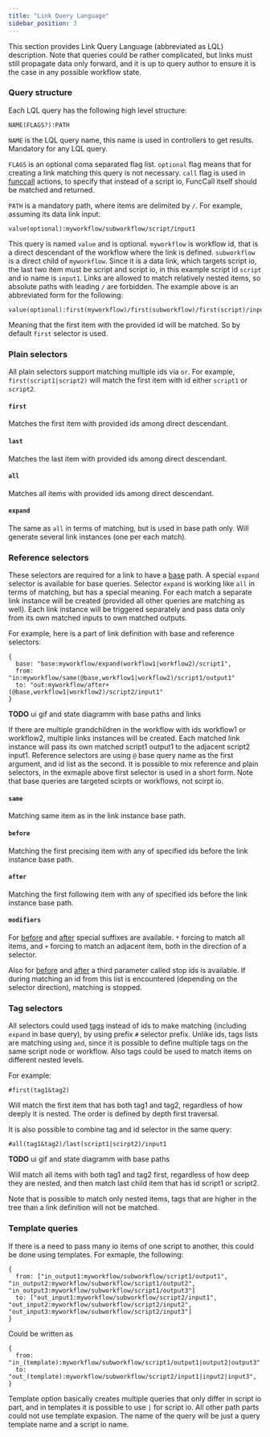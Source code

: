 ```yaml
---
title: "Link Query Language"
sidebar_position: 3
---
```


This section provides Link Query Language (abbreviated as LQL)
description. Note that queries could be rather complicated, but links
must still propagate data only forward, and it is up to query author
to ensure it is the case in any possible workflow state.

### Query structure

Each LQL query has the following high level structure:

`NAME(FLAGS?):PATH`

`NAME` is the LQL query name, this name is used in controllers to get
results. Mandatory for any LQL query.

`FLAGS` is an optional coma separated flag list. `optional` flag means
that for creating a link matching this query is not necessary. `call`
flag is used in [funccall](link-types#funccall-actions) actions, to
specify that instead of a script io, FuncCall itself should be matched
and returned.

`PATH` is a mandatory path, where items are delimited by `/`. For
example, assuming its data link input:

```
value(optional):myworkflow/subworkflow/script/input1
```

This query is named `value` and is optional. `myworkflow` is workflow
id, that is a direct descendant of the workflow where the link is
defined. `subworkflow` is a direct child of `myworkflow`. Since it is
a data link, which targets script io, the last two item must be script
and script io, in this example script id `script` and io name is
`input1`. Links are allowed to match relatively nested items, so
absolute paths with leading `/` are forbidden. The example above is an
abbreviated form for the following:

```
value(optional):first(myworkflow)/first(subworkflow)/first(script)/input1
```

Meaning that the first item with the provided id will be matched. So
by default `first` selector is used.


### Plain selectors

All plain selectors support matching multiple ids via `or`. For
example, `first(script1|script2)` will match the first item with id
either `script1` or `script2`.

#### `first`

Matches the first item with provided ids among direct descendant.

#### `last`

Matches the last item with provided ids among direct descendant.

#### `all`

Matches all items with provided ids among direct descendant.

#### `expand`

The same as `all` in terms of matching, but is used in base path
only. Will generate several link instances (one per each match).


### Reference selectors

These selectors are required for a link to have a
[base](link-types#base) path. A special `expand` selector is available
for base queries. Selector `expand` is working like `all` in terms of
matching, but has a special meaning. For each match a separate link
instance will be created (provided all other queries are matching as
well). Each link instance will be triggered separately and pass data
only from its own matched inputs to own matched outputs.

For example, here is a part of link definition with base and reference
selectors:

```
{
  base: "base:myworkflow/expand(workflow1|workflow2)/script1",
  from: "in:myworkflow/same(@base,workflow1|workflow2)/script1/output1"
  to: "out:myworkflow/after+(@base,workflow1|workflow2)/script2/input1"
}
```

__TODO__ ui gif and state diagramm with base paths and links

If there are multiple grandchildren in the workflow with ids workflow1
or workflow2, multiple links instances will be created. Each matched
link instance will pass its own matched script1 output1 to the
adjacent script2 input1. Reference selectors are using `@` base query
name as the first argument, and id list as the second. It is possible
to mix reference and plain selectors, in the exmaple above first
selector is used in a short form. Note that base queries are targeted
scirpts or workflows, not scirpt io.

#### `same`

Matching same item as in the link instance base path.

#### `before`

Matching the first precising item with any of specified ids before the
link instance base path.

#### `after`

Matching the first following item with any of specified ids before the
link instance base path.

#### `modifiers`

For [before](#before) and [after](#after) special suffixes are
available. `*` forcing to match all items, and `+` forcing to match an
adjacent item, both in the direction of a selector.

Also for [before](#before) and [after](#after) a third parameter
called stop ids is available. If during matching an id from this list
is encountered (depending on the selector direction), matching is
stopped.


### Tag selectors

All selectors could used [tags](configuration#tags) instead of ids to
make matching (including `expand` in base query), by using prefix `#`
selector prefix. Unlike ids, tags lists are matching using `and`,
since it is possible to define multiple tags on the same script node
or workflow. Also tags could be used to match items on different
nested levels.

For example:

```
#first(tag1&tag2)
```

Will match the first item that has both tag1 and tag2, regardless of
how deeply it is nested. The order is defined by depth first
traversal.

It is also possible to combine tag and id selector in the same query:

```
#all(tag1&tag2)/last(script1|scirpt2)/input1
```

__TODO__ ui gif and state diagramm with base paths

Will match all items with both tag1 and tag2 first, regardless of how
deep they are nested, and then match last child item that has id
script1 or script2.

Note that is possible to match only nested items, tags that are higher
in the tree than a link definition will not be matched.

### Template queries

If there is a need to pass many io items of one script to another,
this could be done using templates. For exmaple, the following:

```
{
  from: ["in_output1:myworkflow/subworkflow/script1/output1", "in_output2:myworkflow/subworkflow/script1/output2", "in_output3:myworkflow/subworkflow/script1/output3"]
  to: ["out_input1:myworkflow/subworkflow/script2/input1", "out_input2:myworkflow/subworkflow/script2/input2", "out_input3:myworkflow/subworkflow/script2/input3"]
}
```

Could be written as
```
{
  from: "in_(template):myworkflow/subworkflow/script1/output1|output2|output3"
  to: "out_(template):myworkflow/subworkflow/script2/input1|input2|input3",
}
```

Template option basically creates multiple queries that only differ in
script io part, and in templates it is possible to use `|` for script
io. All other path parts could not use template expasion. The name of
the query will be just a query template name and a script io name.
